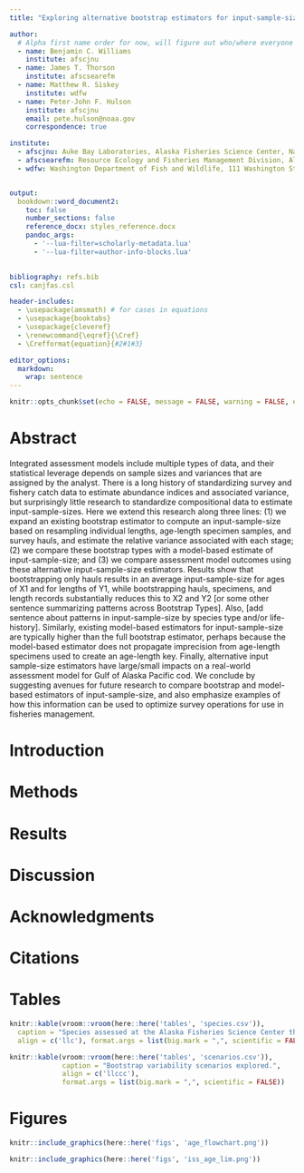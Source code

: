 ```yaml
---
title: "Exploring alternative bootstrap estimators for input-sample-size in a multi-level sampling design for age and length composition data"

author:
  # Alpha first name order for now, will figure out who/where everyone fits later
  - name: Benjamin C. Williams
    institute: afscjnu
  - name: James T. Thorson
    institute: afscsearefm
  - name: Matthew R. Siskey
    institute: wdfw
  - name: Peter-John F. Hulson
    institute: afscjnu
    email: pete.hulson@noaa.gov
    correspondence: true

institute:
  - afscjnu: Auke Bay Laboratories, Alaska Fisheries Science Center, National Marine Fisheries Service, National Oceanic and Atmospheric Administration, 17109 Point Lena Loop Rd., Juneau, AK 99801
  - afscsearefm: Resource Ecology and Fisheries Management Division, Alaska Fisheries Science Center, National Marine Fisheries Service, National Oceanic and Atmospheric Administration, 7600 Sand Point Way NE, Seattle, WA 98115
  - wdfw: Washington Department of Fish and Wildlife, 111 Washington St. SE, Olympia, WA, 98501


output:
  bookdown::word_document2:
    toc: false
    number_sections: false
    reference_docx: styles_reference.docx
    pandoc_args:  
      - '--lua-filter=scholarly-metadata.lua'
      - '--lua-filter=author-info-blocks.lua'
 

bibliography: refs.bib   
csl: canjfas.csl

header-includes:
  - \usepackage(amsmath) # for cases in equations
  - \usepackage{booktabs}
  - \usepackage{cleveref}
  - \renewcommand{\eqref}{\Cref}
  - \Crefformat{equation}{#2#1#3}

editor_options: 
  markdown: 
    wrap: sentence
---
```

```r
knitr::opts_chunk$set(echo = FALSE, message = FALSE, warning = FALSE, error = FALSE)
```

\newpage

# Abstract 

Integrated assessment models include multiple types of data, and their statistical leverage depends on sample sizes and variances that are assigned by the analyst.
There is a long history of standardizing survey and fishery catch data to estimate abundance indices and associated variance, but surprisingly little research to standardize compositional data to estimate input-sample-sizes.
Here we extend this research along three lines: (1) we expand an existing bootstrap estimator to compute an input-sample-size based on resampling individual lengths, age-length specimen samples, and survey hauls, and estimate the relative variance associated with each stage; (2) we compare these bootstrap types with a model-based estimate of input-sample-size; and (3) we compare assessment model outcomes using these alternative input-sample-size estimators.
Results show that bootstrapping only hauls results in an average input-sample-size for ages of X1 and for lengths of Y1, while bootstrapping hauls, specimens, and length records substantially reduces this to X2 and Y2 [or some other sentence summarizing patterns across Bootstrap Types].
Also, [add sentence about patterns in input-sample-size by species type and/or life-history].
Similarly, existing model-based estimators for input-sample-size are typically higher than the full bootstrap estimator, perhaps because the model-based estimator does not propagate imprecision from age-length specimens used to create an age-length key.
Finally, alternative input sample-size estimators have large/small impacts on a real-world assessment model for Gulf of Alaska Pacific cod.
We conclude by suggesting avenues for future research to compare bootstrap and model-based estimators of input-sample-size, and also emphasize examples of how this information can be used to optimize survey operations for use in fisheries management.

\newpage

# Introduction

# Methods

# Results

# Discussion

# Acknowledgments

\newpage

# Citations

<div id="refs"></div>

\newpage

# Tables 

<!-- Placeholder table -->

```r
knitr::kable(vroom::vroom(here::here('tables', 'species.csv')), 
  caption = "Species assessed at the Alaska Fisheries Science Center that were evaluated in the bootstrap analysis for bottom trawl survey length and age composition input sample size (AI - Aleutian Islands, EBS - Eastern Bering Sea, GOA - Gulf of Alaska)", 
  align = c('llc'), format.args = list(big.mark = ",", scientific = FALSE))
```

\newpage

```r
knitr::kable(vroom::vroom(here::here('tables', 'scenarios.csv')), 
             caption = "Bootstrap variability scenarios explored.",
             align = c('llccc'), 
             format.args = list(big.mark = ",", scientific = FALSE))
```

\newpage

# Figures 

```r
knitr::include_graphics(here::here('figs', 'age_flowchart.png'))
```

```r
knitr::include_graphics(here::here('figs', 'iss_age_lim.png'))
```

